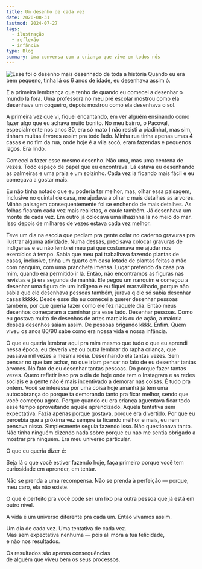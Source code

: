 ```yaml
---
title: Um desenho de cada vez
date: 2020-08-31
lastmod: 2024-07-27
tags:
  - ilustração
  - reflexão
  - infância
type: Blog
summary: Uma conversa com a criança que vive em todos nós
---
```


![Esse foi o desenho mais desenhado de toda a história](/static/images/blogs/um-desenho-de-cada-vez/paisagem.jpg)
Quando eu era bem pequeno, tinha lá os 6 anos de idade, eu desenhava assim ó.

É a primeira lembrança que tenho de quando eu comecei a desenhar o mundo lá fora. Uma professora no meu pré escolar mostrou como ela desenhava um coqueiro, depois mostrou como ela desenhava o sol.

A primeira vez que vi, fiquei encantando, em ver alguém ensinando como fazer algo que eu achava muito bonito. No meu bairro, o Pacoval, especialmente nos anos 80, era só mato ( não resisti a piadinha), mas sim, tinham muitas árvores assim pra todo lado. Minha rua tinha apenas umas 4 casas e no fim da rua, onde hoje é a vila socó, eram fazendas e pequenos lagos. Era lindo.

Comecei a fazer esse mesmo desenho. Não uma, mas uma centena de vezes. Todo espaço de papel que eu encontrava. Lá estava eu desenhando as palmeiras e uma praia e um solzinho. Cada vez ia ficando mais fácil e eu começava a gostar mais.

Eu não tinha notado que eu poderia fzr melhor, mas, olhar essa paisagem, inclusive no quintal de casa, me ajudava a olhar c mais detalhes as arvores. Minha paisagem consequentemente foi se enchendo de mais detalhes. As folhas ficaram cada vez mais realistas, o caule também. Já desenhava um monte de cada vez. Em outro já colocava uma ilhazinha la no meio do mar. Isso depois de milhares de vezes estava cada vez melhor.

Teve um dia na escola que pediam pra gente colar no caderno gravuras pra ilustrar alguma atividade. Numa dessas, precisava colocar gravuras de indígenas e eu não lembrei meu pai que costumava me ajudar nos exercícios à tempo. Sabia que meu pai trabalhava fazendo plantas de casas, inclusive, tinha um quarto em casa lotado de plantas feitas a mão com nanquim, com uma prancheta imensa. Lugar preferido da casa pra mim, quando era permitido ir lá. Então, não encontramos as figuras nas revistas e já era segunda de manhã. Ele pegou um nanquim e começou a desenhar uma figura de um indígena e eu fiquei maravilhado, porque não sabia que ele desenhava pessoas também, jurava q ele só sabia desenhar casas kkkkk. Desde esse dia eu comecei a querer desenhar pessoas também, por que queria fazer como ele fez naquele dia. Então meus desenhos começaram a caminhar pra esse lado. Desenhar pessoas. Como eu gostava muito de desenhos de artes marciais ou de ação, a maioria desses desenhos saiam assim. De pessoas brigando kkkk. Enfim. Quem viveu os anos 80/90 sabe como era nossa vida e nossa infância.

O que eu queria lembrar aqui pra mim mesmo que tudo o que eu aprendi nessa época, eu deveria vez ou outra lembrar do rapha criança, que passava mil vezes a mesma idéia. Desenhando ela tantas vezes. Sem pensar no que iam achar, no que iriam pensar no fato de eu desenhar tantas árvores. No fato de eu desenhar tantas pessoas. Do porque fazer tantas vezes. Quero refletir isso pra o dia de hoje onde tem o Instagram e as redes sociais e a gente não é mais incentivado a demorar nas coisas. É tudo pra ontem. Você se interessa por uma coisa hoje amanhã já tem uma autocobrança do porque ta demorando tanto pra ficar melhor, sendo que você começou agora. Porque quando eu era criança aguentava ficar todo esse tempo aproveitando aquele aprendizado. Aquela tentativa sem expectativa. Fazia apenas porque gostava, porque era divertido. Por que eu percebia que a próxima vez sempre ia ficando melhor e mais, eu nem pensava nisso. Simplesmente seguia fazendo isso. Não questionava tanto. Não tinha ninguém dizendo nada sobre porque eu nao me sentia obrigado a mostrar pra ninguém. Era meu universo particular.

O que eu queria dizer é:

Seja lá o que você estiver fazendo hoje, faça primeiro porque você tem curiosidade em aprender, em tentar.

Não se prenda a uma recompensa. Não se prenda à perfeição — porque, meu caro, ela não existe.

O que é perfeito pra você pode ser um lixo pra outra pessoa que já está em outro nível.

A vida é um universo diferente pra cada um. Então vivamos assim.

Um dia de cada vez. Uma tentativa de cada vez.  
Mas sem expectativa nenhuma — pois ali mora a tua felicidade,  
e não nos resultados.

Os resultados são apenas consequências  
de alguém que viveu bem os seus processos.
